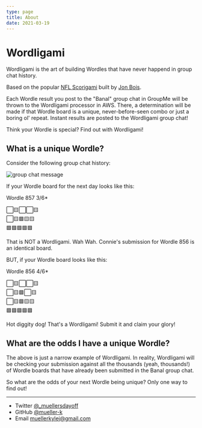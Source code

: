 ```yaml
---
type: page
title: About
date: 2021-03-19
---
```


# Wordligami

Wordligami is the art of building Wordles that have never happend in group chat history.

Based on the popular [NFL Scorigami](https://nflscorigami.com/) built by [Jon Bois](https://twitter.com/jon_bois).

Each Wordle result you post to the "Banal" group chat in GroupMe will be thrown to the Wordligami processor in AWS. There, a determination will be made if that Wordle board is a unique, never-before-seen combo or just a boring ol' repeat. Instant results are posted to the Wordligami group chat!

Think your Wordle is special? Find out with Wordligami!

## What is a unique Wordle?

Consider the following group chat history: 

![group chat message](https://ucarecdn.com/96d8db41-223f-4dba-bb20-6a60b9dad0e7/-/preview/500x500/-/quality/smart_retina/-/format/auto/-/border_radius/25/)

If your Wordle board for the next day looks like this:

Wordle 857 3/6*

⬜🟨⬜⬜🟨  
⬜🟨🟩🟨🟨  
🟩🟩🟩🟩🟩  

That is NOT a Wordligami. Wah Wah. Connie's submission for Wordle 856 is an identical board.


BUT, if your Wordle board looks like this:

Wordle 856 4/6*

⬜🟨⬜⬜🟨  
⬜🟨🟩⬜🟨  
⬜🟨🟩🟨🟨  
🟩🟩🟩🟩🟩  

Hot diggity dog! That's a Wordligami! Submit it and claim your glory!

## What are the odds I have a unique Wordle?

The above is just a narrow example of Wordligami. In reality, Wordligami will be checking your submission against all the thousands (yeah, thousands!) of Wordle boards that have already been submitted in the Banal group chat.

So what are the odds of your next Wordle being unique? Only one way to find out!

---

- Twitter [@_muellersdayoff](https://twitter.com/_muellersdayoff)
- GitHub [@mueller-k](https://github.com/mueller-k)
- Email muellerkylej@gmail.com
